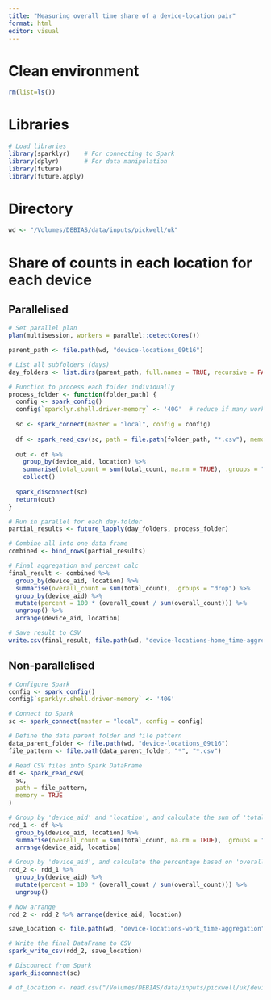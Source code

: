 ```yaml
---
title: "Measuring overall time share of a device-location pair"
format: html
editor: visual
---
```


# Clean environment

```r
rm(list=ls())
```

# Libraries

```r
# Load libraries
library(sparklyr)    # For connecting to Spark
library(dplyr)       # For data manipulation
library(future)
library(future.apply)
```

# Directory

```r
wd <- "/Volumes/DEBIAS/data/inputs/pickwell/uk"
```

# Share of counts in each location for each device

## Parallelised

```r
# Set parallel plan
plan(multisession, workers = parallel::detectCores())

parent_path <- file.path(wd, "device-locations_09t16")

# List all subfolders (days)
day_folders <- list.dirs(parent_path, full.names = TRUE, recursive = FALSE)

# Function to process each folder individually
process_folder <- function(folder_path) {
  config <- spark_config()
  config$`sparklyr.shell.driver-memory` <- '40G'  # reduce if many workers
  
  sc <- spark_connect(master = "local", config = config)
  
  df <- spark_read_csv(sc, path = file.path(folder_path, "*.csv"), memory = TRUE)
  
  out <- df %>%
    group_by(device_aid, location) %>%
    summarise(total_count = sum(total_count, na.rm = TRUE), .groups = "drop") %>%
    collect()
  
  spark_disconnect(sc)
  return(out)
}

# Run in parallel for each day-folder
partial_results <- future_lapply(day_folders, process_folder)

# Combine all into one data frame
combined <- bind_rows(partial_results)

# Final aggregation and percent calc
final_result <- combined %>%
  group_by(device_aid, location) %>%
  summarise(overall_count = sum(total_count), .groups = "drop") %>%
  group_by(device_aid) %>%
  mutate(percent = 100 * (overall_count / sum(overall_count))) %>%
  ungroup() %>%
  arrange(device_aid, location)

# Save result to CSV
write.csv(final_result, file.path(wd, "device-locations-home_time-aggregation_parallel/device-locations-work_time-aggregation.csv"), row.names = FALSE)

```


## Non-parallelised

```r
# Configure Spark
config <- spark_config()
config$`sparklyr.shell.driver-memory` <- '40G'

# Connect to Spark
sc <- spark_connect(master = "local", config = config)

# Define the data parent folder and file pattern
data_parent_folder <- file.path(wd, "device-locations_09t16")
file_pattern <- file.path(data_parent_folder, "*", "*.csv")

# Read CSV files into Spark DataFrame
df <- spark_read_csv(
  sc,
  path = file_pattern,
  memory = TRUE
)

# Group by 'device_aid' and 'location', and calculate the sum of 'total_count'
rdd_1 <- df %>% 
  group_by(device_aid, location) %>% 
  summarise(overall_count = sum(total_count, na.rm = TRUE), .groups = "drop") %>% 
  arrange(device_aid, location)

# Group by 'device_aid', and calculate the percentage based on 'overall_count'
rdd_2 <- rdd_1 %>% 
  group_by(device_aid) %>% 
  mutate(percent = 100 * (overall_count / sum(overall_count))) %>% 
  ungroup() 

# Now arrange
rdd_2 <- rdd_2 %>% arrange(device_aid, location)

save_location <- file.path(wd, "device-locations-work_time-aggregation")

# Write the final DataFrame to CSV
spark_write_csv(rdd_2, save_location)

# Disconnect from Spark
spark_disconnect(sc)
```

```r
# df_location <- read.csv("/Volumes/DEBIAS/data/inputs/pickwell/uk/device-locations_time-aggregation/part-00000-5bc1254d-be52-46de-a616-4ecc418aaee2-c000.csv")
```
